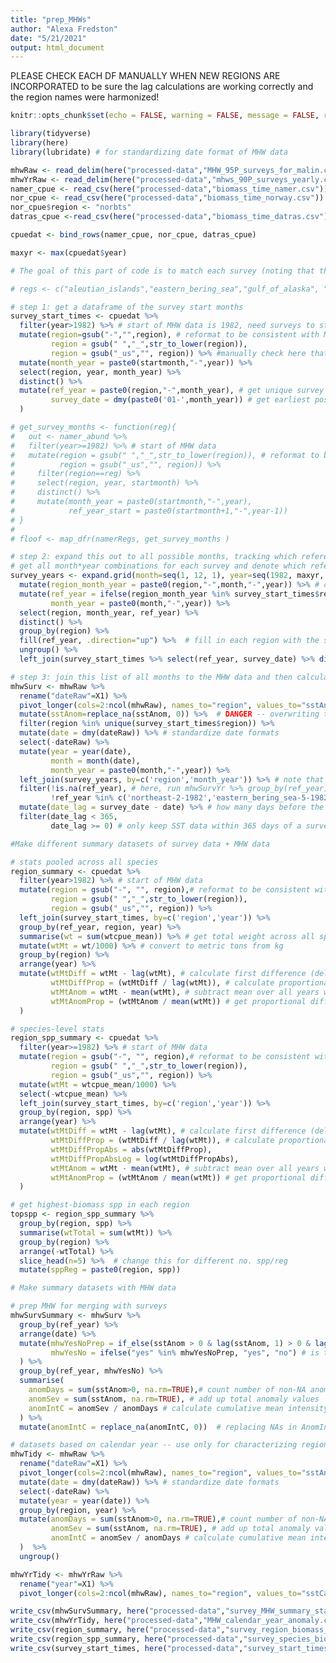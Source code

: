 ```yaml
---
title: "prep_MHWs"
author: "Alexa Fredston"
date: "5/21/2021"
output: html_document
---
```


PLEASE CHECK EACH DF MANUALLY WHEN NEW REGIONS ARE INCORPORATED to be sure the lag calculations are working correctly and the region names were harmonized!

```r
knitr::opts_chunk$set(echo = FALSE, warning = FALSE, message = FALSE, results=FALSE, eval=TRUE)
```

```r
library(tidyverse)
library(here)
library(lubridate) # for standardizing date format of MHW data
```

```r
mhwRaw <- read_delim(here("processed-data","MHW_95P_surveys_for_malin.csv"), ";") # file from Thomas - download and move to processed-data folder
mhwYrRaw <- read_delim(here("processed-data","mhws_90P_surveys_yearly.csv"), ";") 
namer_cpue <- read_csv(here("processed-data","biomass_time_namer.csv"))
nor_cpue <- read_csv(here("processed-data","biomass_time_norway.csv"))
nor_cpue$region <- "norbts"
datras_cpue <-read_csv(here("processed-data","biomass_time_datras.csv")) %>% mutate(region = gsub("-","_",str_to_lower(region))) # starting to prep names for harmonization with MHW data

cpuedat <- bind_rows(namer_cpue, nor_cpue, datras_cpue)

maxyr <- max(cpuedat$year)
```

```r
# The goal of this part of code is to match each survey (noting that they start at different times of year in different regions, and don't all happen each year) to MHW data from only the 365 days preceding the survey in that region. It took me some time to hammer out this solution (and needed help from @GracoRoza and @KivaOken) and it could probably be rewritten to be shorter.

# regs <- c("aleutian_islands","eastern_bering_sea","gulf_of_alaska", "gulf_of_mexico","northeast","scotian_shelf","southeast","west_coast")

# step 1: get a dataframe of the survey start months
survey_start_times <- cpuedat %>%
  filter(year>1982) %>% # start of MHW data is 1982, need surveys to start Jan 1983 or later 
  mutate(region=gsub("-","",region), # reformat to be consistent with MHW region IDs
         region = gsub(" ","_",str_to_lower(region)), 
         region = gsub("_us","", region)) %>% #manually check here that all region names are harmonized!
  mutate(month_year = paste0(startmonth,"-",year)) %>%
  select(region, year, month_year) %>%
  distinct() %>%
  mutate(ref_year = paste0(region,"-",month_year), # get unique survey identifier
         survey_date = dmy(paste0('01-',month_year)) # get earliest possible survey start date
  )

# get_survey_months <- function(reg){
#   out <- namer_abund %>% 
#   filter(year>=1982) %>% # start of MHW data
#   mutate(region = gsub(" ","_",str_to_lower(region)), # reformat to be consistent with MHW region IDs
#          region = gsub("_us","", region)) %>% 
#     filter(region==reg) %>% 
#     select(region, year, startmonth) %>% 
#     distinct() %>% 
#     mutate(month_year = paste0(startmonth,"-",year),
#            ref_year_start = paste0(startmonth+1,"-",year-1))
# }
# 
# floof <- map_dfr(namerRegs, get_survey_months )

# step 2: expand this out to all possible months, tracking which reference year they belong to
# get all month*year combinations for each survey and denote which reference year (12-month period custom to each region based on when survey began) each belongs to 
survey_years <- expand.grid(month=seq(1, 12, 1), year=seq(1982, maxyr, 1), region=unique(survey_start_times$region)) %>% # get a factorial combo of every possible month*year; have to start in 1982 even though we can't use surveys before 1983 because we need to match to env data from 1982
  mutate(region_month_year = paste0(region,"-",month,"-",year)) %>% # create unique identifier
  mutate(ref_year = ifelse(region_month_year %in% survey_start_times$ref_year, region_month_year, NA),
         month_year = paste0(month,"-",year)) %>% 
  select(region, month_year, ref_year) %>% 
  distinct() %>% 
  group_by(region) %>% 
  fill(ref_year, .direction="up") %>%  # fill in each region with the survey to which env data from each month*year should correspond
  ungroup() %>% 
  left_join(survey_start_times %>% select(ref_year, survey_date) %>% distinct(), by="ref_year") # add back in the survey start dates now that we've isolated the months of interest for temperature

# step 3: join this list of all months to the MHW data and then calculate statistics based on survey-years 
mhwSurv <- mhwRaw %>% 
  rename("dateRaw"=X1) %>% 
  pivot_longer(cols=2:ncol(mhwRaw), names_to="region", values_to="sstAnom") %>% # convert to "long" format
  mutate(sstAnom=replace_na(sstAnom, 0)) %>%  # DANGER -- overwriting the data Thomas sent to convert NAs ("no MHW") to zeros to properly account for them 
  filter(region %in% unique(survey_start_times$region)) %>% 
  mutate(date = dmy(dateRaw)) %>% # standardize date formats
  select(-dateRaw) %>% 
  mutate(year = year(date),
         month = month(date),
         month_year = paste0(month,"-",year)) %>% 
  left_join(survey_years, by=c('region','month_year')) %>% # note that because this is a left_join, and the mhw data starts at 1982, sometimes a ref_year is matched with many years of data preceding the survey -- this is corrected below when we keep only dates a certain lag value before the survey
  filter(!is.na(ref_year), # here, run mhwSurvYr %>% group_by(ref_year) %>% summarise(n=length(sstAnom)), and confirm that they are all at least 365 rows long. If not (i.e., if there were 1982 surveys we now need to filter out), filter out on next line
         !ref_year %in% c('northeast-2-1982','eastern_bering_sea-5-1982','scotian_shelf-6-1982')) %>% 
  mutate(date_lag = survey_date - date) %>% # how many days before the survey was the SST observation?
  filter(date_lag < 365,
         date_lag >= 0) # only keep SST data within 365 days of a survey for each region
```


```r
#Make different summary datasets of survey data + MHW data

# stats pooled across all species 
region_summary <- cpuedat %>% 
  filter(year>1982) %>% # start of MHW data
  mutate(region = gsub("-", "", region),# reformat to be consistent with MHW region IDs
         region = gsub(" ","_",str_to_lower(region)), 
         region = gsub("_us","", region)) %>% 
  left_join(survey_start_times, by=c('region','year')) %>% 
  group_by(ref_year, region, year) %>% 
  summarise(wt = sum(wtcpue_mean)) %>% # get total weight across all species for the region*year
  mutate(wtMt = wt/1000) %>% # convert to metric tons from kg
  group_by(region) %>% 
  arrange(year) %>% 
  mutate(wtMtDiff = wtMt - lag(wtMt), # calculate first difference (delta from last year surveyed--not always a one-year lag though!)
         wtMtDiffProp = (wtMtDiff / lag(wtMt)), # calculate proportional change
         wtMtAnom = wtMt - mean(wtMt), # subtract mean over all years within the region
         wtMtAnomProp = (wtMtAnom / mean(wtMt)) # get proportional difference of anomaly relative to mean
  ) 

# species-level stats
region_spp_summary <- cpuedat %>% 
  filter(year>=1982) %>% # start of MHW data
  mutate(region = gsub("-", "", region),# reformat to be consistent with MHW region IDs
         region = gsub(" ","_",str_to_lower(region)), 
         region = gsub("_us","", region)) %>% 
  mutate(wtMt = wtcpue_mean/1000) %>% 
  select(-wtcpue_mean) %>% 
  left_join(survey_start_times, by=c('region','year')) %>% 
  group_by(region, spp) %>% 
  arrange(year) %>% 
  mutate(wtMtDiff = wtMt - lag(wtMt), # calculate first difference (delta from last year; will be 3 years ago in WCTRI)
         wtMtDiffProp = (wtMtDiff / lag(wtMt)), # calculate proportional change
         wtMtDiffPropAbs = abs(wtMtDiffProp), 
         wtMtDiffPropAbsLog = log(wtMtDiffPropAbs),
         wtMtAnom = wtMt - mean(wtMt), # subtract mean over all years within the region
         wtMtAnomProp = (wtMtAnom / mean(wtMt)) # get proportional difference of anomaly relative to mean
  ) 

# get highest-biomass spp in each region 
topspp <- region_spp_summary %>% 
  group_by(region, spp) %>% 
  summarise(wtTotal = sum(wtMt)) %>% 
  group_by(region) %>% 
  arrange(-wtTotal) %>% 
  slice_head(n=5) %>%  # change this for different no. spp/reg
  mutate(sppReg = paste0(region, spp))
```

```r
# Make summary datasets with MHW data

# prep MHW for merging with surveys
mhwSurvSummary <- mhwSurv %>% 
  group_by(ref_year) %>% 
  arrange(date) %>% 
  mutate(mhwYesNoPrep = if_else(sstAnom > 0 & lag(sstAnom, 1) > 0 & lag(sstAnom, 2) > 0 & lag(sstAnom, 3) > 0 & lag(sstAnom, 4) > 0, "yes","no"), # using the definition of a MHW event as five continuous days of elevated temperatures
         mhwYesNo = ifelse("yes" %in% mhwYesNoPrep, "yes", "no") # is there at least one 5-day MHW event in the year?
  ) %>% 
  group_by(ref_year, mhwYesNo) %>% 
  summarise(
    anomDays = sum(sstAnom>0, na.rm=TRUE),# count number of non-NA anomaly days 
    anomSev = sum(sstAnom, na.rm=TRUE), # add up total anomaly values
    anomIntC = anomSev / anomDays # calculate cumulative mean intensity for every region*year 
  ) %>% 
  mutate(anomIntC = replace_na(anomIntC, 0))  # replacing NAs in AnomIntC that came from dividing by 0 with 0s

# datasets based on calendar year -- use only for characterizing regional MHWs, not for comparing to trawl data -- BE CAREFUL ABOUT MERGING THE DATASETS GENERATED BELOW THIS LINE WITH THE SURVEYS!
mhwTidy <- mhwRaw %>% 
  rename("dateRaw"=X1) %>% 
  pivot_longer(cols=2:ncol(mhwRaw), names_to="region", values_to="sstAnom") %>% # convert to "long" format
  mutate(date = dmy(dateRaw)) %>% # standardize date formats
  select(-dateRaw) %>% 
  mutate(year = year(date)) %>% 
  group_by(region, year) %>% 
  mutate(anomDays = sum(sstAnom>0, na.rm=TRUE),# count number of non-NA anomaly days 
         anomSev = sum(sstAnom, na.rm=TRUE), # add up total anomaly values
         anomIntC = anomSev / anomDays # calculate cumulative mean intensity for every region*year 
  )  %>% 
  ungroup()

mhwYrTidy <- mhwYrRaw %>% 
  rename("year"=X1) %>% 
  pivot_longer(cols=2:ncol(mhwRaw), names_to="region", values_to="sstCalYrAnom") # convert to "long" format

```

```r
write_csv(mhwSurvSummary, here("processed-data","survey_MHW_summary_stats.csv"))
write_csv(mhwYrTidy, here("processed-data","MHW_calendar_year_anomaly.csv"))
write_csv(region_summary, here("processed-data","survey_region_biomass_with_MHWs.csv"))
write_csv(region_spp_summary, here("processed-data","survey_species_biomass_with_MHWs.csv"))
write_csv(survey_start_times, here("processed-data","survey_start_times.csv"))

```